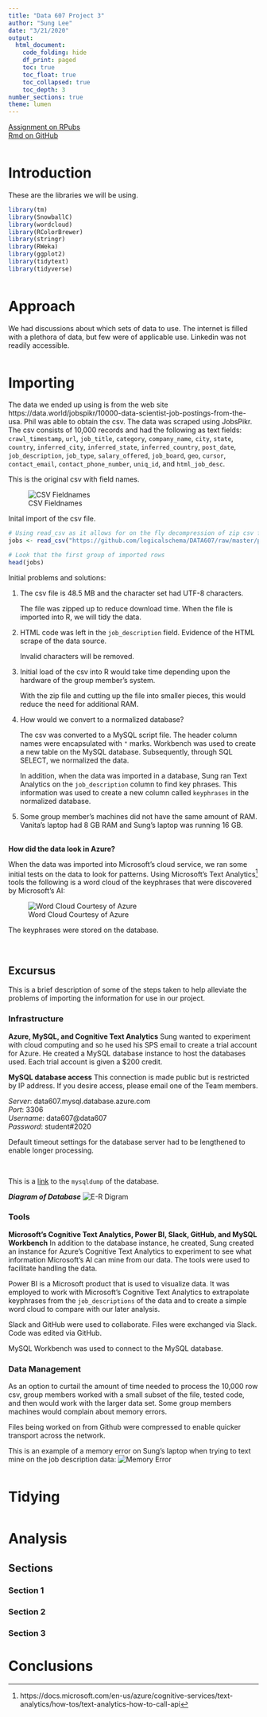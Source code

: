 ```yaml
---
title: "Data 607 Project 3"
author: "Sung Lee"
date: "3/21/2020"
output: 
  html_document:
    code_folding: hide
    df_print: paged
    toc: true
    toc_float: true
    toc_collapsed: true
    toc_depth: 3
number_sections: true
theme: lumen
---
```


[Assignment on RPubs](https://rpubs.com/logicalschema/data607_project3 "Data 607 Project 3 Rpubs")
<br>
[Rmd on GitHub](https://github.com/logicalschema/DATA607/blob/master/project3/Project%203.Rmd "Team MPSV Project 3 Assignment GitHub")

<div style="margin-bottom:50px;"></div>
# Introduction  




These are the libraries we will be using.
```r

library(tm)
library(SnowballC)
library(wordcloud)
library(RColorBrewer)
library(stringr)
library(RWeka)
library(ggplot2)
library(tidytext)
library(tidyverse)


```


<div style="margin-bottom:50px;"></div>
# Approach

We had discussions about which sets of data to use. The internet is filled with a plethora of data, but few were of applicable use. Linkedin was not readily accessible. 


<div style="margin-bottom:50px;"></div>
# Importing

The data we ended up using is from the web site https://data.world/jobspikr/10000-data-scientist-job-postings-from-the-usa. Phil was able to obtain the csv. The data was scraped using JobsPikr. The csv consists of 10,000 records and had the following as text fields: `crawl_timestamp`, `url`, `job_title`, `category`, `company_name`, `city`, `state`, `country`, `inferred_city`, `inferred_state`, `inferred_country`, `post_date`, `job_description`, `job_type`, `salary_offered`, `job_board`, `geo`, `cursor`, `contact_email`, `contact_phone_number`, `uniq_id`, and `html_job_desc`.  

This is the original csv with field names.

![CSV Fieldnames](https://github.com/logicalschema/DATA607/raw/master/project3/images/data_original_csv.png)

Inital import of the csv file.

```r

# Using read_csv as it allows for on the fly decompression of zip csv files
jobs <- read_csv("https://github.com/logicalschema/DATA607/raw/master/project3/data/data_scientist_united_states_job_postings_jobspikr.csv.gz")

# Look that the first group of imported rows
head(jobs)

```


Initial problems and solutions:  

1. The csv file is 48.5 MB and the character set had UTF-8 characters.  

    The file was zipped up to reduce download time. When the file is imported into R, we will tidy the data.

2. HTML code was left in the `job_description` field. Evidence of the HTML scrape of the data source.  

    Invalid characters will be removed.

3. Initial load of the csv into R would take time depending upon the hardware of the group member's system.  

    With the zip file and cutting up the file into smaller pieces, this would reduce the need for additional RAM.

4. How would we convert to a normalized database?  

    The csv was converted to a MySQL script file. The header column names were encapsulated with `"` marks. Workbench was used to create a new table on the MySQL database. Subsequently, through SQL SELECT, we normalized the data.
    
    In addition, when the data was imported in a database, Sung ran Text Analytics on the `job_description` column to find key phrases. This information was used to create a new column called `keyphrases` in the normalized database.

5. Some group member's machines did not have the same amount of RAM. Vanita's laptop had 8 GB RAM and Sung's laptop was running 16 GB.  

<br>
**How did the data look in Azure?**

When the data was imported into Microsoft's cloud service, we ran some initial tests on the data to look for patterns. Using Microsoft's Text Analytics^[https://docs.microsoft.com/en-us/azure/cognitive-services/text-analytics/how-tos/text-analytics-how-to-call-api] tools the following is a word cloud of the keyphrases that were discovered by Microsoft's AI:

![Word Cloud Courtesy of Azure](https://github.com/logicalschema/DATA607/raw/master/project3/images/powerbi_wordcloud.png)

The keyphrases were stored on the database.










<br>
<div style="margin-bottom 25px;"></div>
## Excursus {.tabset}

This is a brief description of some of the steps taken to help alleviate the problems of importing the information for use in our project.



<div style="margin-bottom 25px;"></div>
### Infrastructure

**Azure, MySQL, and Cognitive Text Analytics**
Sung wanted to experiment with cloud computing and so he used his SPS email to create a trial account for Azure. He created a MySQL database instance to host the databases used. Each trial account is given a $200 credit. 

**MySQL database access**
This connection is made public but is restricted by IP address. If you desire access, please email one of the Team members.

*Server*: data607.mysql.database.azure.com  
*Port*: 3306  
*Username*: data607@data607  
*Password*: student#2020  

Default timeout settings for the database server had to be lengthened to enable longer processing.

<br>

This is a [link](https://github.com/logicalschema/DATA607/raw/master/project3/data/project3data607.sql.gz) to the `mysqldump` of the database.  

***Diagram of Database***
![E-R Digram](https://raw.githubusercontent.com/logicalschema/DATA607/master/project3/images/database.png)




### Tools

**Microsoft's Cognitive Text Analytics, Power BI, Slack, GitHub, and MySQL Workbench**
In addition to the database instance, he created, Sung created an instance for Azure's Cognitive Text Analytics to experiment to see what information Microsoft's AI can mine from our data. The tools were used to facilitate handling the data.

Power BI is a Microsoft product that is used to visualize data. It was employed to work with Microsoft's Cognitive Text Analytics to extrapolate keyphrases from the `job_descriptions` of the data and to create a simple word cloud to compare with our later analysis.

Slack and GitHub were used to collaborate. Files were exchanged via Slack. Code was edited via GitHub.

MySQL Workbench was used to connect to the MySQL database.


### Data Management

As an option to curtail the amount of time needed to process the 10,000 row csv, group members worked with a small subset of the file, tested code, and then would work with the larger data set. Some group members machines would complain about memory errors. 

Files being worked on from Github were compressed to enable quicker transport across the network.

This is an example of a memory error on Sung's laptop when trying to text mine on the job description data:
![Memory Error](https://github.com/logicalschema/DATA607/raw/master/project3/images/memory_error.png)  




<div style="margin-bottom:50px;"></div>

# Tidying



<div style="margin-bottom:50px;"></div>
# Analysis


## Sections {.tabset}

### Section 1

### Section 2

### Section 3





# Conclusions

